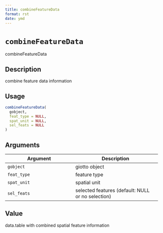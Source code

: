 ```yaml
--- 
title: combineFeatureData 
format: rst 
date: ymd 
--- 
```

# `combineFeatureData`

combineFeatureData


## Description

combine feature data information


## Usage

```r
combineFeatureData(
  gobject,
  feat_type = NULL,
  spat_unit = NULL,
  sel_feats = NULL
)
```


## Arguments

Argument      |Description
------------- |----------------
`gobject`     |     giotto object
`feat_type`     |     feature type
`spat_unit`     |     spatial unit
`sel_feats`     |     selected features (default: NULL or no selection)


## Value

data.table with combined spatial feature information


